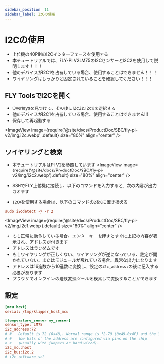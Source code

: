 ```yaml
---
sidebar_position: 11
sidebar_label: I2Cの使用
---
```


# I2Cの使用

* 上位機の40PINのI2Cインターフェースを使用する
* 本チュートリアルでは、FLY-PI V2LM75のI2CセンサーとI2C2を使用して説明します！！！
* 他のデバイスがI2C1を占有している場合、使用することはできません！！！
* ワイヤリングはしっかりと固定されていることを確認してください！！！

## FLY ToolsでI2Cを開く

* Overlaysを見つけて、その後にi2c2とi2c0を選択する
* 他のデバイスがI2C1を占有している場合、使用することはできません!!!
* 保存して再起動する

<ImageView image={require('@site/docs/ProductDoc/SBC/fly-pi-v2/img/i2c.webp').default} size="80%" align="center" />


## ワイヤリングと検索
* 本チュートリアルはPI V2を参照しています
<ImageView image={require('@site/docs/ProductDoc/SBC/fly-pi-v2/img/i2c2.webp').default} size="80%" align="center" />

* SSHでFLY上位機に接続し、以下のコマンドを入力すると、次の内容が出力されます
* `I2C0`を使用する場合は、以下のコマンドの`2`を`0`に置き換える

```cfg
sudo i2cdetect -y -r 2
```

<ImageView image={require('@site/docs/ProductDoc/SBC/fly-pi-v2/img/i2c1.webp').default} size="80%" align="center" />

* もし正常に動作している場合、エンターキーを押すとすぐに上記の内容が表示され、アドレスが付きます
* アドレスはランダムです
* もしワイヤリングが正しくない、ワイヤリングが逆になっている、設定が開かれていない、またはモジュールが壊れている場合、異常な出力になります
* アドレスは16進数から10進数に変換し、設定の`i2c_address:`の後に記入する必要があります
* ブラウザでオンラインの進数変換ツールを検索して変換することができます

## 設定

```cfg
[mcu host]
serial: /tmp/klipper_host_mcu

[temperature_sensor my_sensor]
sensor_type: LM75
i2c_address:72
# #   Default is 72 (0x48). Normal range is 72-79 (0x48-0x4F) and the 3
# #   low bits of the address are configured via pins on the chip
# #   (usually with jumpers or hard wired).
i2c_mcu:host
i2c_bus:i2c.2
# i2c_software_scl

```